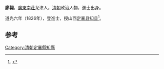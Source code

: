 '''廖翺'''，[[廣東|廣東]][[南莊鎮_(佛山市)|南莊]]龙津人，[[清朝|清朝]]政治人物，進士出身。

道光六年（1826年），登進士，授山西[[定襄县|定襄县]][[知县|知县]]<ref>{{cite news|title=南庄明清代进士举人列表|url=http://www.investnz.gov.cn/Read.asp?ID=108|accessdate=2013-09-02|newspaper=南庄招商网}}{{dead link|date=2017年12月 |bot=InternetArchiveBot |fix-attempted=yes }}</ref>。

==参考==
{{reflist}}
{{明朝人物小作品}}
{{道光六年丙戌科殿試金榜}}
{{DEFAULTSORT:Liao廖}}
[[Category:清朝定襄縣知縣|Category:清朝定襄縣知縣]]